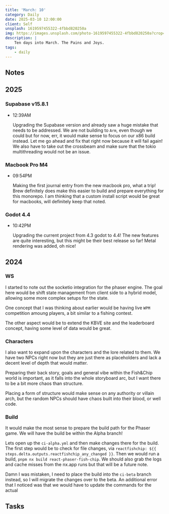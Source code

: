 ```yaml
---
title: 'March: 10'
category: Daily
date: 2025-03-10 12:00:00
client: Self
unsplash: 1619597455322-4fbbd820250a
img: https://images.unsplash.com/photo-1619597455322-4fbbd820250a?crop=entropy&cs=srgb&fm=jpg&ixid=MnwzNjM5Nzd8MHwxfHJhbmRvbXx8fHx8fHx8fDE2ODE3NDg2ODY&ixlib=rb-4.0.3&q=85
description: |
    Ten days into March. The Pains and Joys.
tags:
    - daily
---
```



## Notes

## 2025

### Supabase v15.8.1

-   12:39AM

    Upgrading the Supabase version and already saw a huge mistake that needs to be addressed.
    We are not building to `Arm`, even though we could but for now, err, it would make sense to focus on our x86 build instead.
    Let me go ahead and fix that right now because it will fail again!
    We also have to take out the crossbeam and make sure that the tokio multithreading would not be an issue.

### Macbook Pro M4

-   09:54PM

    Making the first journal entry from the new macbook pro, what a trip!
    Brew definitely does make this easier to build and prepare everything for this monorepo.
    I am thinking that a custom install script would be great for macbooks, will definitely keep that noted.

### Godot 4.4

-   10:42PM

    Upgrading the current project from 4.3 godot to 4.4!
    The new features are quite interesting, but this might be their best release so far!
    Metal rendering was added, oh nice!

## 2024

### WS

I started to note out the socketio integration for the phaser engine.
The goal here would be shift state management from client side to a hybrid model, allowing some more complex setups for the state.

One concept that I was thinking about earlier would be having live `WPM` competition amoung players, a bit similar to a fishing contest.

The other aspect would be to extend the KBVE site and the leaderboard concept, having some level of data would be great.


### Characters

I also want to expand upon the characters and the lore related to them.
We have two NPCs right now but they are just there as placeholders and lack a decent level of depth that would matter.

Preparing their back story, goals and general vibe within the Fish&Chip world is important, as it falls into the whole storyboard arc, but I want there to be a bit more chaos than structure.

Placing a form of structure would make sense on any authority or villain arch, but the random NPCs should have chaos built into their blood, or well code.


### Build

It would make the most sense to prepare the build path for the Phaser game.
We will have the build be within the Alpha branch!

Lets open up the `ci-alpha.yml` and then make changes there for the build.
The first step would be to check for file changes, via ` reactfishchip: ${{ steps.delta.outputs.reactfishchip_any_changed }} `.
Then we would run a build, `pnpm nx build react-phaser-fish-chip`.
We should also grab the logs and cache misses from the nx.app runs but that will be a future note.

Damn I was mistaken, I need to place the build into the `ci-beta` branch instead, so I will migrate the changes over to the beta.
An additional error that I noticed was that we would have to update the commands for the actual


## Tasks
